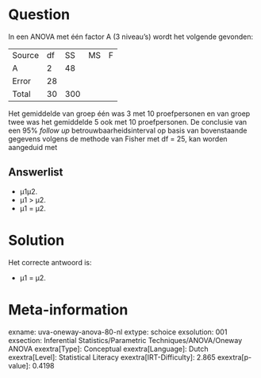 Question
========

In een ANOVA met één factor A (3 niveau's) wordt het volgende gevonden:

  -------- ---- ----- ---- ---
  Source   df   SS    MS   F
  A        2    48         
  Error    28              
  Total    30   300        
  -------- ---- ----- ---- ---

Het gemiddelde van groep één was 3 met 10 proefpersonen en van groep
twee was het gemiddelde 5 ook met 10 proefpersonen. De conclusie van een
95% *follow up* betrouwbaarheidsinterval op basis van bovenstaande
gegevens volgens de methode van Fisher met df = 25, kan worden aangeduid
met

Answerlist
----------

* μ1μ2.
* μ1 > μ2.
* μ1 = μ2.

Solution
========

Het correcte antwoord is: 

* μ1 = μ2.

Meta-information
================
exname: uva-oneway-anova-80-nl
extype: schoice
exsolution: 001
exsection: Inferential Statistics/Parametric Techniques/ANOVA/Oneway ANOVA
exextra[Type]: Conceptual
exextra[Language]: Dutch
exextra[Level]: Statistical Literacy
exextra[IRT-Difficulty]: 2.865
exextra[p-value]: 0.4198
